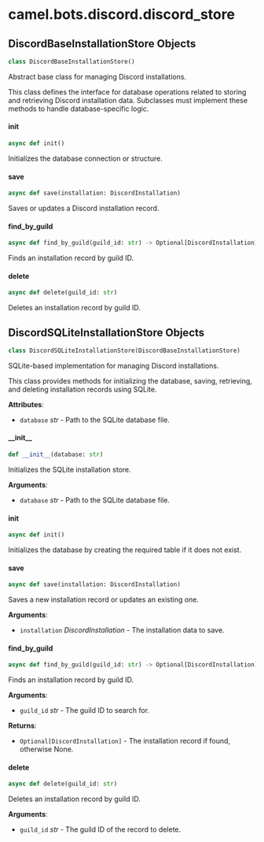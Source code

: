 <a id="camel.bots.discord.discord_store"></a>

# camel.bots.discord.discord\_store

<a id="camel.bots.discord.discord_store.DiscordBaseInstallationStore"></a>

## DiscordBaseInstallationStore Objects

```python
class DiscordBaseInstallationStore()
```

Abstract base class for managing Discord installations.

This class defines the interface for database operations related to storing
and retrieving Discord installation data. Subclasses must implement these
methods to handle database-specific logic.

<a id="camel.bots.discord.discord_store.DiscordBaseInstallationStore.init"></a>

#### init

```python
async def init()
```

Initializes the database connection or structure.

<a id="camel.bots.discord.discord_store.DiscordBaseInstallationStore.save"></a>

#### save

```python
async def save(installation: DiscordInstallation)
```

Saves or updates a Discord installation record.

<a id="camel.bots.discord.discord_store.DiscordBaseInstallationStore.find_by_guild"></a>

#### find\_by\_guild

```python
async def find_by_guild(guild_id: str) -> Optional[DiscordInstallation]
```

Finds an installation record by guild ID.

<a id="camel.bots.discord.discord_store.DiscordBaseInstallationStore.delete"></a>

#### delete

```python
async def delete(guild_id: str)
```

Deletes an installation record by guild ID.

<a id="camel.bots.discord.discord_store.DiscordSQLiteInstallationStore"></a>

## DiscordSQLiteInstallationStore Objects

```python
class DiscordSQLiteInstallationStore(DiscordBaseInstallationStore)
```

SQLite-based implementation for managing Discord installations.

This class provides methods for initializing the database, saving,
retrieving, and deleting installation records using SQLite.

**Attributes**:

- `database` _str_ - Path to the SQLite database file.

<a id="camel.bots.discord.discord_store.DiscordSQLiteInstallationStore.__init__"></a>

#### \_\_init\_\_

```python
def __init__(database: str)
```

Initializes the SQLite installation store.

**Arguments**:

- `database` _str_ - Path to the SQLite database file.

<a id="camel.bots.discord.discord_store.DiscordSQLiteInstallationStore.init"></a>

#### init

```python
async def init()
```

Initializes the database by creating the required table if it
does not exist.

<a id="camel.bots.discord.discord_store.DiscordSQLiteInstallationStore.save"></a>

#### save

```python
async def save(installation: DiscordInstallation)
```

Saves a new installation record or updates an existing one.

**Arguments**:

- `installation` _DiscordInstallation_ - The installation data to save.

<a id="camel.bots.discord.discord_store.DiscordSQLiteInstallationStore.find_by_guild"></a>

#### find\_by\_guild

```python
async def find_by_guild(guild_id: str) -> Optional[DiscordInstallation]
```

Finds an installation record by guild ID.

**Arguments**:

- `guild_id` _str_ - The guild ID to search for.
  

**Returns**:

- `Optional[DiscordInstallation]` - The installation record if found,
  otherwise None.

<a id="camel.bots.discord.discord_store.DiscordSQLiteInstallationStore.delete"></a>

#### delete

```python
async def delete(guild_id: str)
```

Deletes an installation record by guild ID.

**Arguments**:

- `guild_id` _str_ - The guild ID of the record to delete.

